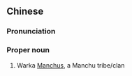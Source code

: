 ==Chinese==
{{zh-forms|s=瓦尔喀部|type=31}}

===Pronunciation===
{{zh-pron
|m=Wǎ'ěrkā bù
|cat=pn
}}

===Proper noun===
{{zh-proper noun}}

# Warka [[Manchu]]s, a Manchu tribe/clan
